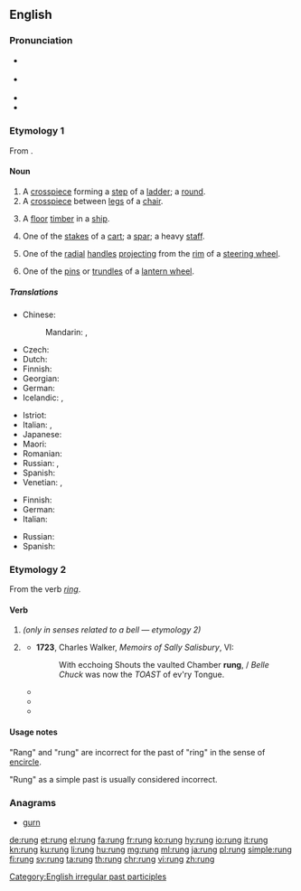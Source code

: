 {{Wikisource1911Enc|rung}}
{{also|rừng}}
==English==

===Pronunciation===
* {{a|UK}} {{IPA|/rʌŋ/|lang=en}}
* {{a|US}} {{IPA|/ɹʌŋ/|lang=en}}
* {{rhymes|ʌŋ|lang=en}}
* {{homophones|lang=en|wrung}}

===Etymology 1===
From {{etyl|ang|en}} {{term|hrung|lang=ang}}.

====Noun====
{{en-noun}}

# A [[crosspiece]] forming a [[step]] of a [[ladder]]; a [[round]].
# A [[crosspiece]] between [[leg]]s of a [[chair]].
# {{context|nautical|dated|lang=en}} A [[floor]] [[timber]] in a [[ship]].
# {{context|dated|lang=en}} One of the [[stake]]s of a [[cart]]; a [[spar]]; a heavy [[staff]].
# {{context|engineering|dated|lang=en}} One of the [[radial]] [[handle]]s [[project]]ing from the [[rim]] of a [[steering wheel]].
# {{context|engineering|dated|lang=en}} One of the [[pin]]s or [[trundle]]s of a [[lantern wheel]].

=====Translations=====
{{trans-top|ladder step}}
* Chinese:
*: Mandarin: {{t+|cmn|梯級|sc=Hani}}, {{t+|cmn|梯级|tr=tījí|sc=Hani}}
* Czech: {{t|cs|příčka|f}}
* Dutch: {{t+|nl|sport}}
* Finnish: {{t+|fi|puola}}
* Georgian: {{t|ka|საფეხური|sc=Geor}}
* German: {{t+|de|Sprosse|f}}
* Icelandic: {{t|is|trappa|f}}, {{t+|is|þrep|n}}
{{trans-mid}}
* Istriot: {{t|ist|scaleîn|m}}
* Italian: {{t|it|scalino|m}}, {{t+|it|piolo|m}}
* Japanese: {{t-needed|ja}}
* Maori: {{t|mi|kaupae}}
* Romanian: {{t+|ro|treaptă}}
* Russian: {{t+|ru|ступе́нька|f}}, {{t+|ru|ступе́нь|f}}
* Spanish: {{t+|es|travesaño|m}}
* Venetian: {{t|vec|scalin|m}}, {{t|vec|scałin|m}}
{{trans-bottom}}

{{trans-top|crosspiece between chair legs}}
* Finnish: {{t|fi|poikkipuu}}
* German: {{t|de|Querstab|m}}
* Italian: {{t+|it|traversa|f}}
{{trans-mid}}
* Russian: {{t+|ru|перекладина|f}}
* Spanish: {{t+|es|travesaño|m}}
{{trans-bottom}}

===Etymology 2===
From the verb ''[[ring]]''. {{etystub}}

====Verb====
{{head|en|past participle}}

# {{past participle of|ring|lang=en}} ''(only in senses related to a bell — etymology 2)''
# {{context|chiefly|dialectal|lang=en}} {{en-simple past of|ring}}
#*'''1723''', Charles Walker, ''Memoirs of Sally Salisbury'', VI:
#*:With ecchoing Shouts the vaulted Chamber '''rung''', / ''Belle Chuck'' was now the ''TOAST'' of ev'ry Tongue.
#* {{quote-journal|journals=Report of State Officers, Board and Committees to the General ...| page=229| 
books.google.com/books?id=YHYbAQAAIAAJ| South Carolina. General Assembly| year=1906| passage=Mr. Seibels, in his testimony, said I '''rung''' him up to see about labels. He is very much mistaken. I '''rung''' him up to see about bottles.}}
#* {{quote-book| title=Wrigleyville: A Magical History Tour of the Chicago Cubs| page=435| books.google.com/books?isbn=1429904801| author=Peter Golenbock| year=1996| passage=So they '''rung''' him up, and the next day he came to me and wanted to know where that pitch was.}}
#* {{quote-book| title=Burning Rainbow Farm: How a Stoner Utopia Went Up in Smoke| page=70| books.google.com/books?isbn=1596919906| author=Dean Kuipers| year=2008| passage="I just '''rung''' him up, told him I was looking for an apartment and some work and got both of them the same day," Moe said.}}

====Usage notes====

"Rang" and "rung" are incorrect for the past of "ring" in the sense of [[encircle]].

"Rung" as a simple past is usually considered incorrect.

===Anagrams===
* [[gurn#English|gurn]]

[[Category:English irregular past participles]]

[[de:rung]]
[[et:rung]]
[[el:rung]]
[[fa:rung]]
[[fr:rung]]
[[ko:rung]]
[[hy:rung]]
[[io:rung]]
[[it:rung]]
[[kn:rung]]
[[ku:rung]]
[[li:rung]]
[[hu:rung]]
[[mg:rung]]
[[ml:rung]]
[[ja:rung]]
[[pl:rung]]
[[simple:rung]]
[[fi:rung]]
[[sv:rung]]
[[ta:rung]]
[[th:rung]]
[[chr:rung]]
[[vi:rung]]
[[zh:rung]]